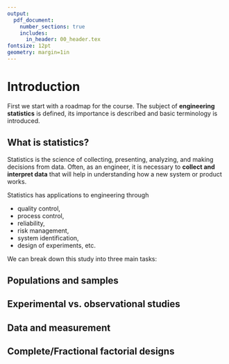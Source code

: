 ```yaml
---
output: 
  pdf_document:
    number_sections: true
    includes:
      in_header: 00_header.tex
fontsize: 12pt
geometry: margin=1in
---
```


\setcounter{section}{0}

# Introduction

First we start with a roadmap for the course. The subject of **engineering statistics** is defined, its importance is described and basic terminology is introduced.

## What is statistics?

Statistics is the science of collecting, presenting, analyzing, and making decisions from data. Often, as an engineer, it is necessary to **collect and interpret data** that will help in understanding how a new system or product works. 

Statistics has applications to engineering through 

- quality control, 
- process control, 
- reliability, 
- risk management, 
- system identification, 
- design of experiments, etc.

\vspace{.25in}
\begin{df}
\emph{Engineering statistics} is the study of how best to 
\begin{enumerate}
\item collect engineering data,
\item summarize or describe engineering data, and
\item draw formal inference and practical conclusions on the basis of engineering data,
\end{enumerate}
all while recognizing the reality of variation.
\end{df}
\vspace{.25in}

We can break down this study into three main tasks:

\begin{enumerate}
\itemsep .1in
\item {\bf Summary:} 
\item {\bf Inference:}
\item {\bf Interpretation:}
\end{enumerate}

\newpage

\begin{ex}[Heat treating gears, pg. 2]

\end{ex}

## Populations and samples

## Experimental vs. observational studies

## Data and measurement

## Complete/Fractional factorial designs
